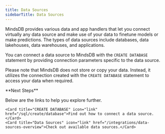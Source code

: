 ```yaml
---
title: Data Sources
sidebarTitle: Data Sources
---
```


MindsDB provides various data and app handlers that let you connect virtually any data source and make use of your data to finetune models or make predictions. The types of data sources include databases, data lakehouses, data warehouses, and applications.

You can connect a data source to MindsDB with the `CREATE DATABASE` statement by providing connection parameters specific to the data source.

Please note that MindsDB does not store or copy your data. Instead, it utilizes the connection created with the `CREATE DATABASE` statement to access your data when required.

<Info>
**Next Steps**

Below are the links to help you explore further.

<CardGroup cols={3}>

    <Card title="CREATE DATABASE" icon="link" href="/sql/create/database">Find out how to connect a data source.</Card>
    <Card title="Data Sources" icon="link" href="/integrations/data-sources-overview">Check out available data sources.</Card>

</CardGroup>

</Info>
